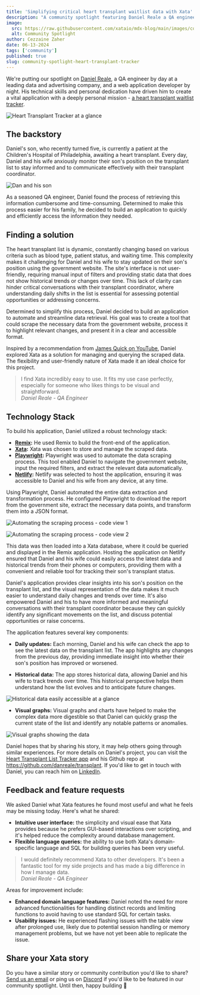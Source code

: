 ```yaml
---
title: 'Simplifying critical heart transplant waitlist data with Xata'
description: "A community spotlight featuring Daniel Reale a QA engineer who used Xata to create an application for personally tracking his son's position on the Philadelphia heart transplant waitlist."
image:
  src: https://raw.githubusercontent.com/xataio/mdx-blog/main/images/community-spotlight-educating-frontend-developers.jpg
  alt: Community Spotlight
author: Cezzaine Zaher
date: 06-13-2024
tags: ['community']
published: true
slug: community-spotlight-heart-transplant-tracker
---
```


We're putting our spotlight on [Daniel Reale](https://www.linkedin.com/in/danreale/), a QA engineer by day at a leading data and advertising company, and a web application developer by night. His technical skills and personal dedication have driven him to create a vital application with a deeply personal mission - [a heart transplant waitlist tracker](https://heart-transplant.netlify.app/).

![Heart Transplant Tracker at a glance](/images/heart-transplant-tracker/tracker-at-a-glance.png)

## The backstory

Daniel's son, who recently turned five, is currently a patient at the Children's Hospital of Philadelphia, awaiting a heart transplant. Every day, Daniel and his wife anxiously monitor their son's position on the transplant list to stay informed and to communicate effectively with their transplant coordinator.

![Dan and his son](/images/heart-transplant-tracker/dan-son-800px.png)

As a seasoned QA engineer, Daniel found the process of retrieving this information cumbersome and time-consuming. Determined to make this process easier for his family, he decided to build an application to quickly and efficiently access the information they needed.

## Finding a solution

The heart transplant list is dynamic, constantly changing based on various criteria such as blood type, patient status, and waiting time. This complexity makes it challenging for Daniel and his wife to stay updated on their son's position using the government website. The site's interface is not user-friendly, requiring manual input of filters and providing static data that does not show historical trends or changes over time. This lack of clarity can hinder critical conversations with their transplant coordinator, where understanding daily shifts in the list is essential for assessing potential opportunities or addressing concerns.

Determined to simplify this process, Daniel decided to build an application to automate and streamline data retrieval. His goal was to create a tool that could scrape the necessary data from the government website, process it to highlight relevant changes, and present it in a clear and accessible format.

Inspired by a recommendation from [James Quick on YouTube](https://www.youtube.com/@JamesQQuick/videos), Daniel explored Xata as a solution for managing and querying the scraped data. The flexibility and user-friendly nature of Xata made it an ideal choice for this project.

> I find Xata incredibly easy to use. It fits my use case perfectly, especially for someone who likes things to be visual and straightforward.\
> _Daniel Reale - QA Engineer_

## Technology Stack

To build his application, Daniel utilized a robust technology stack:

- **[Remix](https://remix.run/):** He used Remix to build the front-end of the application.
- **[Xata](https://xata.io/):** Xata was chosen to store and manage the scraped data.
- **[Playwright](https://playwright.dev/):** Playwright was used to automate the data scraping process. This tool enabled Daniel to navigate the government website, input the required filters, and extract the relevant data automatically.
- **[Netlify](https://www.netlify.com/):** Netlify was selected to host the application, ensuring it was accessible to Daniel and his wife from any device, at any time.

Using Playwright, Daniel automated the entire data extraction and transformation process. He configured Playwright to download the report from the government site, extract the necessary data points, and transform them into a JSON format.

![Automating the scraping process - code view 1](/images/heart-transplant-tracker/etl.png)

![Automating the scraping process - code view 2](/images/heart-transplant-tracker/playwrighttest.png)

This data was then loaded into a Xata database, where it could be queried and displayed in the Remix application. Hosting the application on Netlify ensured that Daniel and his wife could easily access the latest data and historical trends from their phones or computers, providing them with a convenient and reliable tool for tracking their son's transplant status.

Daniel's application provides clear insights into his son's position on the transplant list, and the visual representation of the data makes it much easier to understand daily changes and trends over time. It's also empowered Daniel and his to have more informed and meaningful conversations with their transplant coordinator because they can quickly identify any significant movements on the list, and discuss potential opportunities or raise concerns.

The application features several key components:

- **Daily updates:** Each morning, Daniel and his wife can check the app to see the latest data on the transplant list. The app highlights any changes from the previous day, providing immediate insight into whether their son's position has improved or worsened.

- **Historical data:** The app stores historical data, allowing Daniel and his wife to track trends over time. This historical perspective helps them understand how the list evolves and to anticipate future changes.

![Historical data easily accessible at a glance](/images/heart-transplant-tracker/historical-data.png)

- **Visual graphs:** Visual graphs and charts have helped to make the complex data more digestible so that Daniel can quickly grasp the current state of the list and identify any notable patterns or anomalies.

![Visual graphs showing the data](/images/heart-transplant-tracker/visual-graphs.png)

Daniel hopes that by sharing his story, it may help others going through similar experiences.
For more details on Daniel's project, you can visit the [Heart Transplant List Tracker app](https://heart-transplant.netlify.app/) and his Github repo at https://github.com/danreale/transplant. If you'd like to get in touch with Daniel, you can reach him on [LinkedIn](https://www.linkedin.com/in/danreale/).

## Feedback and feature requests

We asked Daniel what Xata features he found most useful and what he feels may be missing today. Here's what he shared:

- **Intuitive user interface:** the simplicity and visual ease that Xata provides because he prefers GUI-based interactions over scripting, and it's helped reduce the complexity around database management.
- **Flexible language queries:** the ability to use both Xata's domain-specific language and SQL for building queries has been very useful.

> I would definitely recommend Xata to other developers. It's been a fantastic tool for my side projects and has made a big difference in how I manage data.\
> _Daniel Reale - QA Engineer_

Areas for improvement include:

- **Enhanced domain language features:** Daniel noted the need for more advanced functionalities for handling distinct records and limiting functions to avoid having to use standard SQL for certain tasks.
- **Usability issues:** He experienced flashing issues with the table view after prolonged use, likely due to potential session handling or memory management problems, but we have not yet been able to replicate the issue.

## Share your Xata story

Do you have a similar story or community contribution you'd like to share? [Send us an email](mailto:communityspotlight@xata.io) or ping us on [Discord](https://xata.io/discord) if you'd like to be featured in our community spotlight. Until then, happy building 🦋
